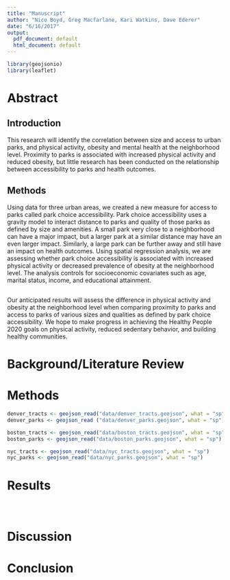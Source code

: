 ```yaml
---
title: "Manuscript"
author: "Nico Boyd, Greg Macfarlane, Kari Watkins, Dave Ederer"
date: "6/16/2017"
output:
  pdf_document: default
  html_document: default
---
```


```r
library(geojsonio)
library(leaflet)
```


# Abstract

## Introduction

This research will identify the correlation between size and access to urban parks, and physical activity, obesity and mental health at the neighborhood level. Proximity to parks is associated with increased physical activity and reduced obesity, but little research has been conducted on the relationship between accessibility to parks and health outcomes. 

## Methods
Using data for three urban areas, we created a new measure for access to parks called park choice accessibility. Park choice accessibility uses a gravity model to interact distance to parks and quality of those parks as defined by size and amenities. A small park very close to a neighborhood can have a major impact, but a larger park at a similar distance may have an even larger impact. Similarly, a large park can be further away and still have an impact on health outcomes. Using spatial regression analysis, we are assessing whether park choice accessibility is associated with increased physical activity or decreased prevalence of obesity at the neighborhood level. The analysis controls for socioeconomic covariates such as age, marital status, income, and educational attainment. 


##
Our anticipated results will assess the difference in physical activity and obesity at the neighborhood level when comparing proximity to parks and access to parks of various sizes and qualities as defined by park choice accessibility. We hope to make progress in achieving the Healthy People 2020 goals on physical activity, reduced sedentary behavior, and building healthy communities.


# Background/Literature Review




# Methods

```r
denver_tracts <- geojson_read("data/denver_tracts.geojson", what = "sp")
denver_parks <- geojson_read ("data/denver_parks.geojson", what = "sp")

boston_tracts <- geojson_read("data/boston_tracts.geojson", what = "sp")
boston_parks <- geojson_read("data/boston_parks.geojson", what = "sp")

nyc_tracts <- geojson_read("data/nyc_tracts.geojson", what = "sp")
nyc_parks <- geojson_read("data/nyc_parks.geojson", what = "sp")
```



# Results

```r







```

```r







```

```r







```

# Discussion





# Conclusion
